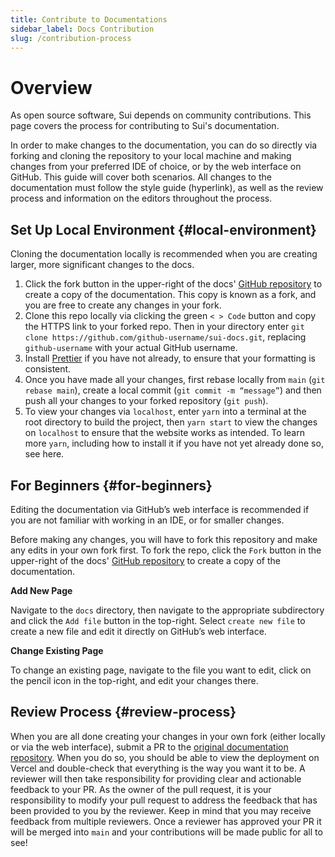 ```yaml
---
title: Contribute to Documentations
sidebar_label: Docs Contribution
slug: /contribution-process
---
```


# Overview

As open source software, Sui depends on community contributions. This page covers the process for contributing to Sui's documentation.

In order to make changes to the documentation, you can do so directly via forking and cloning the repository to your local machine and making changes from your preferred IDE of choice, or by the web interface on GitHub. This guide will cover both scenarios. All changes to the documentation must follow the style guide (hyperlink), as well as the review process and information on the editors throughout the process.

## Set Up Local Environment {#local-environment}

Cloning the documentation locally is recommended when you are creating larger, more significant changes to the docs.

1.  Click the fork button in the upper-right of the docs' [GitHub repository](https://github.com/sui-foundation/sui-docs) to create a copy of the documentation. This copy is known as a fork, and you are free to create any changes in your fork.
2.  Clone this repo locally via clicking the green `< > Code` button and copy the HTTPS link to your forked repo. Then in your directory enter `git clone https://github.com/github-username/sui-docs.git`, replacing `github-username` with your actual GitHub username.
3.  Install [Prettier](https://marketplace.visualstudio.com/items?itemName=esbenp.prettier-vscode) if you have not already, to ensure that your formatting is consistent.
4.  Once you have made all your changes, first rebase locally from `main` (`git rebase main`), create a local commit (`git commit -m “message”`) and then push all your changes to your forked repository (`git push`).
5.  To view your changes via `localhost`, enter `yarn` into a terminal at the root directory to build the project, then `yarn start` to view the changes on `localhost` to ensure that the website works as intended. To learn more `yarn`, including how to install it if you have not yet already done so, see here.

## For Beginners {#for-beginners}

Editing the documentation via GitHub’s web interface is recommended if you are not familiar with working in an IDE, or for smaller changes.

Before making any changes, you will have to fork this repository and make any edits in your own fork first. To fork the repo, click the `Fork` button in the upper-right of the docs' [GitHub repository](https://github.com/sui-foundation/sui-docs) to create a copy of the documentation.

**Add New Page**

Navigate to the `docs` directory, then navigate to the appropriate subdirectory and click the `Add file` button in the top-right. Select `create new file` to create a new file and edit it directly on GitHub’s web interface.

**Change Existing Page**

To change an existing page, navigate to the file you want to edit, click on the pencil icon in the top-right, and edit your changes there.

## Review Process {#review-process}

When you are all done creating your changes in your own fork (either locally or via the web interface), submit a PR to the [original documentation repository](https://github.com/sui-foundation/sui-docs). When you do so, you should be able to view the deployment on Vercel and double-check that everything is the way you want it to be. A reviewer will then take responsibility for providing clear and actionable feedback to your PR. As the owner of the pull request, it is your responsibility to modify your pull request to address the feedback that has been provided to you by the reviewer. Keep in mind that you may receive feedback from multiple reviewers. Once a reviewer has approved your PR it will be merged into `main` and your contributions will be made public for all to see!
